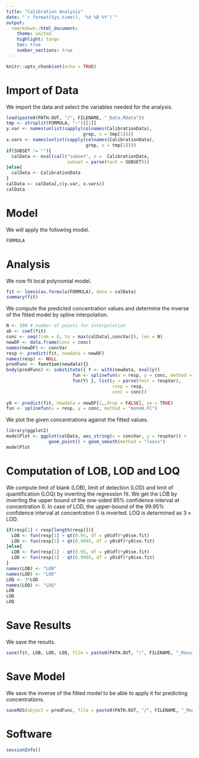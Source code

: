 ```yaml
---
title: "Calibration Analysis"
date: "`r format(Sys.time(), '%d %B %Y')`"
output:
  rmarkdown::html_document:
    theme: united
    highlight: tango
    toc: true
    number_sections: true
---
```

  
```r
knitr::opts_chunk$set(echo = TRUE)
```

# Import of Data

We import the data and select the variables needed for the analysis.
```r
load(paste0(PATH.OUT, "/", FILENAME, "_Data.RData"))
tmp <- strsplit(FORMULA, "~")[[1]]
y.var <- names(unlist(sapply(colnames(CalibrationData), 
                             grep, x = tmp[1])))
x.vars <- names(unlist(sapply(colnames(CalibrationData), 
                              grep, x = tmp[2])))
if(SUBSET != ""){
  calData <- eval(call("subset", x =  CalibrationData,
                       subset = parse(text = SUBSET)))
}else{
  calData <- CalibrationData
}
calData <- calData[,c(y.var, x.vars)]
calData
```


# Model

We will apply the following model.
```r
FORMULA
```


# Analysis

We now fit local polynomial model.
```r
fit <- loess(as.formula(FORMULA), data = calData)
summary(fit)
```

We compute the predicted concentration values and determine the inverse of the 
fitted model by spline interpolation.
```r
N <- 100 # number of points for interpolation
ab <- coef(fit)
conc <- seq(from = 0, to = max(calData[,concVar]), len = N)
newDF <- data.frame(conc = conc)
names(newDF) <- concVar
resp <- predict(fit, newdata = newDF)
names(resp) <- NULL
predFunc <- function(newdata){}
body(predFunc) <- substitute({ Y <- with(newdata, eval(y))
                         fun <- splinefun(x = resp, y = conc, method = "monoH.FC")
                         fun(Y) }, list(y = parse(text = respVar),
                                        resp = resp,
                                        conc = conc))
  
y0 <- predict(fit, newdata = newDF[1,,drop = FALSE], se = TRUE)
fun <- splinefun(x = resp, y = conc, method = "monoH.FC")
```

We plot the given concentrations against the fitted values.
```r
library(ggplot2)
modelPlot <- ggplot(calData, aes_string(x = concVar, y = respVar)) +
                geom_point() + geom_smooth(method = "loess")
modelPlot
```

# Computation of LOB, LOD and LOQ

We compute limit of blank (LOB), limit of detection (LOD) and limit of 
quantification (LOQ) by inverting the regression fit. We get the LOB by inverting 
the upper bound of the one-sided 95\% confidence interval at concentration $0$. 
In case of LOD, the upper-bound of the 99.95\% confidence interval at 
concentration $0$ is inverted. LOQ is determined as $3\times\textrm{LOD}$.
```r
if(resp[1] < resp[length(resp)]){
  LOB <- fun(resp[1] + qt(0.95, df = y0$df)*y0$se.fit)
  LOD <- fun(resp[1] + qt(0.9995, df = y0$df)*y0$se.fit)
}else{
  LOB <- fun(resp[1] - qt(0.95, df = y0$df)*y0$se.fit)
  LOD <- fun(resp[1] - qt(0.9995, df = y0$df)*y0$se.fit)
}
names(LOB) <- "LOB"
names(LOD) <- "LOD"
LOQ <- 3*LOD
names(LOQ) <- "LOQ"
LOB
LOD
LOQ
```

# Save Results

We save the results.
```r
save(fit, LOB, LOD, LOQ, file = paste0(PATH.OUT, "/", FILENAME, "_Results.RData"))
```

# Save Model

We save the inverse of the fitted model to be able to apply it for predicting
concentrations.
```r
saveRDS(object = predFunc, file = paste0(PATH.OUT, "/", FILENAME, "_Model.rds"))
```

# Software

```r
sessionInfo()
```

